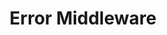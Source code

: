 ---
id: "express_tf_med_010"
questionType: "TRUE_FALSE"
title: "Error Middleware"
statement: "Error-handling middleware must include four arguments."
difficulty: "MEDIUM"
category: "Express"
correctAnswer: true
explanation: "The signature is (err, req, res, next)."
---